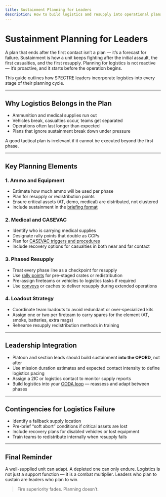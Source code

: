 ```yaml
---
title: Sustainment Planning for Leaders
description: How to build logistics and resupply into operational plans to support endurance and adaptability.
---
```


# Sustainment Planning for Leaders

A plan that ends after the first contact isn’t a plan — it’s a forecast for failure. Sustainment is how a unit keeps fighting after the initial assault, the first casualties, and the first resupply. Planning for logistics is not reactive — it’s proactive, and it starts before the operation begins.

This guide outlines how SPECTRE leaders incorporate logistics into every stage of their planning cycle.

---

## Why Logistics Belongs in the Plan

- Ammunition and medical supplies run out
- Vehicles break, casualties occur, teams get separated
- Operations often last longer than expected
- Plans that ignore sustainment break down under pressure

A good tactical plan is irrelevant if it cannot be executed beyond the first phase.

---

## Key Planning Elements

### 1. Ammo and Equipment

- Estimate how much ammo will be used per phase
- Plan for resupply or redistribution points
- Ensure critical assets (AT, demo, medical) are distributed, not clustered
- Include sustainment in the [briefing format](/sop/mission-planning/briefing-doctrine)

### 2. Medical and CASEVAC

- Identify who is carrying medical supplies
- Designate rally points that double as CCPs
- Plan for [CASEVAC triggers and procedures](/sop/logistics-and-sustainment/casevac)
- Include recovery options for casualties in both near and far contact

### 3. Phased Resupply

- Treat every phase line as a checkpoint for resupply
- Use [rally points](/sop/logistics-and-sustainment/rally-points) for pre-staged crates or redistribution
- Pre-assign fireteams or vehicles to logistics tasks if required
- Use [convoys](/sop/logistics-and-sustainment/convoy-procedures) or caches to deliver resupply during extended operations

### 4. Loadout Strategy

- Coordinate team loadouts to avoid redundant or over-specialized kits
- Assign one or two per fireteam to carry spares for the element (AT, smoke, batteries, extra mags)
- Rehearse resupply redistribution methods in training

---

## Leadership Integration

- Platoon and section leads should build sustainment **into the OPORD**, not after
- Use mission duration estimates and expected contact intensity to define logistics pacing
- Assign a 2IC or logistics contact to monitor supply reports
- Build logistics into your [OODA loop](/sop/leadership/frameworks) — reassess and adapt between phases

---

## Contingencies for Logistics Failure

- Identify a fallback supply location
- Pre-brief “soft abort” conditions if critical assets are lost
- Include recovery plans for disabled vehicles or lost equipment
- Train teams to redistribute internally when resupply fails

---

## Final Reminder

A well-supplied unit can adapt. A depleted one can only endure. Logistics is not just a support function — it is a combat multiplier. Leaders who plan to sustain are leaders who plan to win.

> Fire superiority fades. Planning doesn’t.
